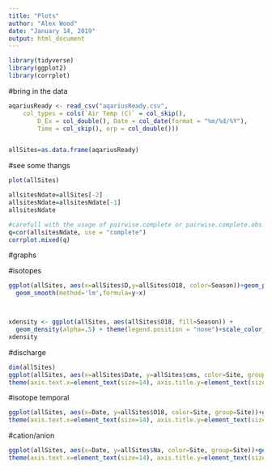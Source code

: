 ```yaml
---
title: "Plots"
author: "Alex Wood"
date: "January 14, 2019"
output: html_document
---
```


```r
library(tidyverse)
library(ggplot2)
library(corrplot)
```

#bring in the data
```r

aqariusReady <- read_csv("aqariusReady.csv", 
    col_types = cols(`Air Temp (C)` = col_skip(), 
        D_Ex = col_double(), Date = col_date(format = "%m/%d/%Y"), 
        Time = col_skip(), orp = col_double()))


allSites=as.data.frame(aqariusReady)

```

#see some thangs

```r
plot(allSites)

allsitesNdate=allSites[-2]
allsitesNdate=allsitesNdate[-1]
allsitesNdate

#carefull with the usage of pairwise.complete or pairwise.complete.obs..these don't work that well
q=cor(allsitesNdate, use = "complete")
corrplot.mixed(q)


```
#graphs

#isotopes

```r
ggplot(allSites, aes(x=allSites$D,y=allSites$O18, color=Season))+geom_point(size=3,shape=17 )+theme_bw()+stat_summary(fun.data=mean_cl_normal) + 
  geom_smooth(method='lm',formula=y~x)



xdensity <- ggplot(allSites, aes(allSites$O18, fill=Season)) + 
  geom_density(alpha=.5) + theme(legend.position = "none")+scale_color_brewer(palette="Dark2")
xdensity
```

#discharge
```r

dim(allSites)
ggplot(allSites, aes(x=allSites$Date, y=allSites$cms, color=Site, group=Site))+geom_line(data=allSites[!is.na(allSites$cms),],aes(x=allSites$Date, y=allSites$cms), linetype=2)+geom_point(shape=18, size=5)+scale_y_log10()+scale_x_date(date_breaks = "months" , date_labels = "%b-%y")+ggtitle("Hand Measured Discharge at GRCA C aquifer Springs")+xlab(NULL)+ylab("Discharge (L/s)")+theme_bw()+
theme(axis.text.x=element_text(size=14), axis.title.y=element_text(size=16),axis.text.y=element_text(size=14),axis.title.x=element_text(size=16), plot.title=element_text(size=11, face="bold", color="black"))

```

#isotope temporal
```r
ggplot(allSites, aes(x=Date, y=allSites$O18, color=Site, group=Site))+geom_line(data=allSites[!is.na(allSites$Date),],aes(x=Date, y=O18), linetype=2)+geom_point(shape=18, size=5)+scale_y_log10()+scale_x_date(date_breaks = "months" , date_labels = "%b-%y")+ggtitle("Hand Measured Discharge at GRCA C aquifer Springs")+xlab(NULL)+ylab("Discharge (L/s)")+theme_bw()+
theme(axis.text.x=element_text(size=14), axis.title.y=element_text(size=16),axis.text.y=element_text(size=14),axis.title.x=element_text(size=16), plot.title=element_text(size=11, face="bold", color="black"))
```


#cation/anion
```r
ggplot(allSites, aes(x=Date, y=allSites$Na, color=Site, group=Site))+geom_line(data=allSites[!is.na(allSites$Date),],aes(x=Date, y=Na), linetype=2)+geom_point(shape=18, size=5)+scale_y_log10()+scale_x_date(date_breaks = "months" , date_labels = "%b-%y")+ggtitle("Hand Measured Discharge at GRCA C aquifer Springs")+xlab(NULL)+ylab("Discharge (L/s)")+theme_bw()+
theme(axis.text.x=element_text(size=14), axis.title.y=element_text(size=16),axis.text.y=element_text(size=14),axis.title.x=element_text(size=16), plot.title=element_text(size=11, face="bold", color="black"))
```





